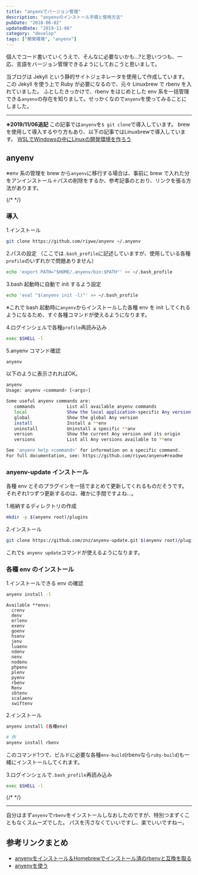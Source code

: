 ```yaml
---
title: "anyenvでバージョン管理"
description: "anyenvのインストール手順と使用方法"
pubDate: "2018-06-02"
updatedDate: "2019-11-06"
category: "develop"
tags: ["開発環境", "anyenv"]
---
```


個人でコード書いていくうえで、そんなに必要ないかも...?と思いつつも、一応、言語をバージョン管理できるようにしておこうと思いまして。

当ブログは Jekyll という静的サイトジェネレータを使用して作成しています。
この Jekyll を使う上で Ruby が必要になるので、元々 Linuxbrew で rbenv を入れていました。
ふとしたきっかけで、rbenv をはじめとした env 系を一括管理できる`anyenv`の存在を知りまして。せっかくなので`anyenv`を使ってみることにしました。

---

**※2019/11/06追記**
この記事では`anyenv`を`$ git clone`で導入しています。
brewを使用して導入するやり方もあり、以下の記事ではLinuxbrewで導入しています。
[WSLでWindowsの中にLinuxの開発環境を作ろう](/posts/2019-09-26-wsl-develop)

## anyenv
※env 系の管理を brew から`anyenv`に移行する場合は、事前に brew で入れた分をアンインストール＋パスの削除をするか、参考記事のとおり、リンクを張る方法があります。

{/* <!-- textlint-disable --> */}

### 導入

1.インストール
```bash
git clone https://github.com/riywo/anyenv ~/.anyenv
```

2.パスの設定
（ここでは`.bash_profile`に記述していますが、使用している各種`profile`のいずれかで問題ありません）
```bash
echo 'export PATH="$HOME/.anyenv/bin:$PATH"' >> ~/.bash_profile
```


3.bash 起動時に自動で init するよう設定
```bash
echo 'eval "$(anyenv init -l)"' >> ~/.bash_profile
```
※これで bash 起動時に`anyenv`からインストールした各種 env を init してくれるようになるため、すぐ各種コマンドが使えるようになります。

4.ログインシェルで各種`profile`再読み込み
```bash
exec $SHELL -l
```

5.anyenv コマンド確認
```bash
anyenv
```
以下のように表示されればOK。

```bash
anyenv
Usage: anyenv <command> [<args>]

Some useful anyenv commands are:
   commands            List all available anyenv commands
   local               Show the local application-specific Any version
   global              Show the global Any version
   install             Install a **env
   uninstall           Uninstall a specific **anv
   version             Show the current Any version and its origin
   versions            List all Any versions available to **env

See 'anyenv help <command>' for information on a specific command.
For full documentation, see: https://github.com/riywo/anyenv#readme
```

### anyenv-update インストール
各種 env とそのプラグインを一括でまとめて更新してくれるものだそうです。
それぞれ1つずつ更新するのは、確かに手間ですよね...。

1.格納するディレクトリの作成
```bash
mkdir -p $(anyenv root)/plugins
```

2.インストール
```bash
git clone https://github.com/znz/anyenv-update.git $(anyenv root)/plugins/anyenv-update
```
これで`$ anyenv update`コマンドが使えるようになります。

### 各種 env のインストール
1.インストールできる env の確認
```bash
anyenv install -l
```

```bash:インストールできる一覧
Available **envs:
  crenv
  denv
  erlenv
  exenv
  goenv
  hsenv
  jenv
  luaenv
  ndenv
  nenv
  nodenv
  phpenv
  plenv
  pyenv
  rbenv
  Renv
  sbtenv
  scalaenv
  swiftenv
```

2.インストール
```bash
anyenv install (各種env)

# 例
anyenv install rbenv
```

このコマンド1つで、ビルドに必要な各種`env-build`(rbenvなら`ruby-build`)も一緒にインストールしてくれます。

3.ログインシェルで`.bash_profile`再読み込み
```bash
exec $SHELL -l
```
{/* <!-- textlint-enable --> */}

---
自分はまず`anyenv`で`rbenv`をインストールしなおしたのですが、特別つまずくこともなくスムーズでした。
パスを汚さなくていいですし、楽でいいですねー。

## 参考リンクまとめ
- [anyenvをインストール＆Homebrewでインストール済のrbenvと互換を取る](http://d.hatena.ne.jp/riocampos+tech/20141019/install_anyenv)
- [anyenvを使う](https://qiita.com/zaburo/items/8ac16133c3823c6e6ad6)
